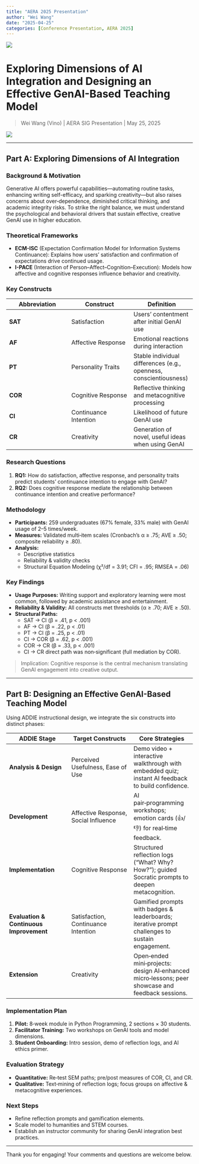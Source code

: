 ```yaml
---
title: "AERA 2025 Presentation"
author: "Wei Wang"
date: "2025-04-25"
categories: [Conference Presentation, AERA 2025]
---
```


![](IMG_2673.jpg)

# Exploring Dimensions of AI Integration and Designing an Effective GenAI-Based Teaching Model

> Wei Wang (Vino) \| AERA SIG Presentation \| May 25, 2025

![](IMG_2397.jpg)

------------------------------------------------------------------------

## Part A: Exploring Dimensions of AI Integration

### Background & Motivation

Generative AI offers powerful capabilities—automating routine tasks, enhancing writing self-efficacy, and sparking creativity—but also raises concerns about over‑dependence, diminished critical thinking, and academic integrity risks. To strike the right balance, we must understand the psychological and behavioral drivers that sustain effective, creative GenAI use in higher education.

### Theoretical Frameworks

-   **ECM-ISC** (Expectation Confirmation Model for Information Systems Continuance): Explains how users’ satisfaction and confirmation of expectations drive continued usage.
-   **I-PACE** (Interaction of Person–Affect–Cognition–Execution): Models how affective and cognitive responses influence behavior and creativity.

### Key Constructs

| Abbreviation | Construct | Definition |
|------------------------|------------------------|------------------------|
| **SAT** | Satisfaction | Users’ contentment after initial GenAI use |
| **AF** | Affective Response | Emotional reactions during interaction |
| **PT** | Personality Traits | Stable individual differences (e.g., openness, conscientiousness) |
| **COR** | Cognitive Response | Reflective thinking and metacognitive processing |
| **CI** | Continuance Intention | Likelihood of future GenAI use |
| **CR** | Creativity | Generation of novel, useful ideas when using GenAI |

### Research Questions

1.  **RQ1:** How do satisfaction, affective response, and personality traits predict students’ continuance intention to engage with GenAI?
2.  **RQ2:** Does cognitive response mediate the relationship between continuance intention and creative performance?

### Methodology

-   **Participants:** 259 undergraduates (67% female, 33% male) with GenAI usage of 2–5 times/week.
-   **Measures:** Validated multi‑item scales (Cronbach’s α ≥ .75; AVE ≥ .50; composite reliability ≥ .80).
-   **Analysis:**
    -   Descriptive statistics
    -   Reliability & validity checks
    -   Structural Equation Modeling (χ²/df = 3.91; CFI = .95; RMSEA = .06)

### Key Findings

-   **Usage Purposes:** Writing support and exploratory learning were most common, followed by academic assistance and entertainment.
-   **Reliability & Validity:** All constructs met thresholds (α ≥ .70; AVE ≥ .50).
-   **Structural Paths:**
    -   SAT → CI (β = .41, p \< .001)
    -   AF → CI (β = .22, p \< .01)
    -   PT → CI (β = .25, p \< .01)
    -   CI → COR (β = .62, p \< .001)
    -   COR → CR (β = .33, p \< .001)
    -   CI → CR direct path was non‑significant (full mediation by COR).

> Implication: Cognitive response is the central mechanism translating GenAI engagement into creative output.

------------------------------------------------------------------------

## Part B: Designing an Effective GenAI-Based Teaching Model

Using ADDIE instructional design, we integrate the six constructs into distinct phases:

| ADDIE Stage | Target Constructs | Core Strategies |
|------------------------|------------------------|------------------------|
| **Analysis & Design** | Perceived Usefulness, Ease of Use | Demo video + interactive walkthrough with embedded quiz; instant AI feedback to build confidence. |
| **Development** | Affective Response, Social Influence | AI pair‑programming workshops; emotion cards (👍/👎) for real‑time feedback. |
| **Implementation** | Cognitive Response | Structured reflection logs (“What? Why? How?”); guided Socratic prompts to deepen metacognition. |
| **Evaluation & Continuous Improvement** | Satisfaction, Continuance Intention | Gamified prompts with badges & leaderboards; iterative prompt challenges to sustain engagement. |
| **Extension** | Creativity | Open‑ended mini‑projects: design AI‑enhanced micro‑lessons; peer showcase and feedback sessions. |

### Implementation Plan

1.  **Pilot:** 8‑week module in Python Programming, 2 sections × 30 students.
2.  **Facilitator Training:** Two workshops on GenAI tools and model dimensions.
3.  **Student Onboarding:** Intro session, demo of reflection logs, and AI ethics primer.

### Evaluation Strategy

-   **Quantitative:** Re‑test SEM paths; pre/post measures of COR, CI, and CR.
-   **Qualitative:** Text‑mining of reflection logs; focus groups on affective & metacognitive experiences.

### Next Steps

-   Refine reflection prompts and gamification elements.
-   Scale model to humanities and STEM courses.
-   Establish an instructor community for sharing GenAI integration best practices.

------------------------------------------------------------------------

Thank you for engaging! Your comments and questions are welcome below.

